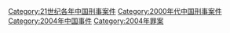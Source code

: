 [[Category:21世纪各年中国刑事案件|Category:21世纪各年中国刑事案件]]
[[Category:2000年代中国刑事案件|Category:2000年代中国刑事案件]]
[[Category:2004年中国事件|Category:2004年中国事件]]
[[Category:2004年罪案|Category:2004年罪案]]